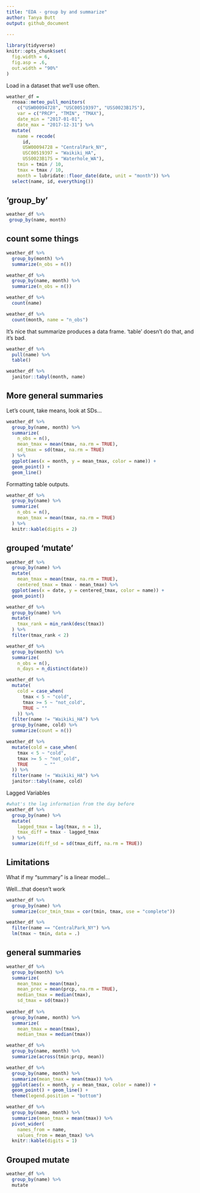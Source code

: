 ```yaml
---
title: "EDA - group by and summarize"
author: Tanya Butt
output: github_document
  
---
```


```r
library(tidyverse)
knitr::opts_chunk$set(
  fig.width = 6,
  fig.asp = .6, 
  out.width = "90%"
)
```
Load in a dataset that we'll use often.
```r
weather_df =  
  rnoaa::meteo_pull_monitors(
    c("USW00094728", "USC00519397", "USS0023B17S"),
    var = c("PRCP", "TMIN", "TMAX"), 
    date_min = "2017-01-01",
    date_max = "2017-12-31") %>%
  mutate(
    name = recode(
      id, 
      USW00094728 = "CentralPark_NY", 
      USC00519397 = "Waikiki_HA",
      USS0023B17S = "Waterhole_WA"),
    tmin = tmin / 10,
    tmax = tmax / 10,
    month = lubridate::floor_date(date, unit = "month")) %>%
  select(name, id, everything())
```

## 'group_by'

```r
weather_df %>% 
 group_by(name, month)
```

## count some things

```r
weather_df %>% 
  group_by(month) %>% 
  summarize(n_obs = n())

weather_df %>% 
  group_by(name, month) %>% 
  summarize(n_obs = n())

weather_df %>% 
  count(name)

weather_df %>% 
  count(month, name = "n_obs")

```

It's nice that summarize produces a data frame.
'table' doesn't do that, and it's bad.

```r
weather_df %>% 
  pull(name) %>% 
  table()
```

```r
weather_df %>% 
  janitor::tabyl(month, name)
```

## More general summaries 

Let's count, take means, look at SDs...

```r
weather_df %>% 
  group_by(name, month) %>% 
  summarize(
    n_obs = n(),
    mean_tmax = mean(tmax, na.rm = TRUE),
    sd_tmax = sd(tmax, na.rm = TRUE)
  ) %>% 
  ggplot(aes(x = month, y = mean_tmax, color = name)) +
  geom_point() + 
  geom_line()
```

Formatting table outputs.

```r
weather_df %>% 
  group_by(name) %>% 
  summarize(
    n_obs = n(),
    mean_tmax = mean(tmax, na.rm = TRUE)
  ) %>% 
  knitr::kable(digits = 2)
```

## grouped 'mutate'

```r
weather_df %>% 
  group_by(name) %>% 
  mutate(
    mean_tmax = mean(tmax, na.rm = TRUE),
    centered_tmax = tmax - mean_tmax) %>% 
  ggplot(aes(x = date, y = centered_tmax, color = name)) +
  geom_point()
```


```r
weather_df %>% 
  group_by(name) %>% 
  mutate(
    tmax_rank = min_rank(desc(tmax))
  ) %>% 
  filter(tmax_rank < 2)

weather_df %>% 
  group_by(month) %>% 
  summarize(
    n_obs = n(),
    n_days = n_distinct(date))

weather_df %>% 
  mutate(
    cold = case_when(
      tmax < 5 ~ "cold",
      tmax >= 5 ~ "not_cold",
      TRUE ~ ""
    )) %>% 
  filter(name != "Waikiki_HA") %>% 
  group_by(name, cold) %>% 
  summarize(count = n())

weather_df %>% 
  mutate(cold = case_when(
    tmax < 5 ~ "cold",
    tmax >= 5 ~ "not_cold",
    TRUE      ~ ""
  )) %>% 
  filter(name != "Waikiki_HA") %>% 
  janitor::tabyl(name, cold)
```

Lagged Variables 

```r
#what's the lag information from the day before
weather_df %>% 
  group_by(name) %>% 
  mutate(
    lagged_tmax = lag(tmax, n = 1),
    tmax_diff = tmax - lagged_tmax
  ) %>% 
  summarize(diff_sd = sd(tmax_diff, na.rm = TRUE))
```

## Limitations 

What if my "summary" is a linear model...

Well...that doesn't work
```r
weather_df %>% 
  group_by(name) %>% 
  summarize(cor_tmin_tmax = cor(tmin, tmax, use = "complete"))

weather_df %>% 
  filter(name == "CentralPark_NY") %>% 
  lm(tmax ~ tmin, data = .)

```

## general summaries

```r
weather_df %>% 
  group_by(month) %>% 
  summarize(
    mean_tmax = mean(tmax),
    mean_prec = mean(prcp, na.rm = TRUE),
    median_tmax = median(tmax),
    sd_tmax = sd(tmax))
 
weather_df %>% 
  group_by(name, month) %>% 
  summarize(
    mean_tmax = mean(tmax),
    median_tmax = median(tmax))

weather_df %>% 
  group_by(name, month) %>% 
  summarize(across(tmin:prcp, mean))

weather_df %>% 
  group_by(name, month) %>% 
  summarize(mean_tmax = mean(tmax)) %>% 
  ggplot(aes(x = month, y = mean_tmax, color = name)) +
  geom_point() + geom_line() +
  theme(legend.position = "bottom")

weather_df %>% 
  group_by(name, month) %>% 
  summarize(mean_tmax = mean(tmax)) %>% 
  pivot_wider(
    names_from = name,
    values_from = mean_tmax) %>% 
  knitr::kable(digits = 1)
```

## Grouped mutate

```r
weather_df %>% 
  group_by(name) %>% 
  mutate
```

